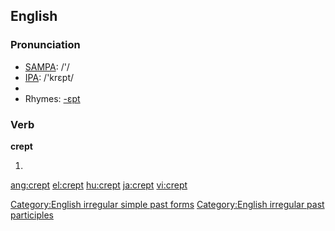==English==

===Pronunciation===
*[[w:SAMPA|SAMPA]]: /'/
*[[w:IPA|IPA]]: /'krεpt/
*{{audio|en-us-crept.ogg|Audio (US)}}
*Rhymes: [[Rhymes:English:-ɛpt|-ɛpt]]

===Verb===
'''crept'''
# {{past of|[[creep]]}}

[[Category:English irregular simple past forms]]
[[Category:English irregular past participles]]

[[ang:crept]]
[[el:crept]]
[[hu:crept]]
[[ja:crept]]
[[vi:crept]]